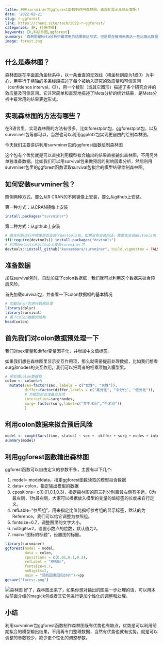 ```yaml
---
title: 利用survminer包ggforest函数制作用森林图，直观化展示比值比数据！
date: '2022-02-21'
slug: r-ggforest
link: https://chenq.site/tech/2022-r-ggforest/
categories: [R, 科研作图]
keywords: [R,科研作图,ggforest]
summary: '森林图是Meta分析中最常用的结果表达形式，但是现在被用来表达一些比值比数据，使结果更形象的展示出来。一起来看看如何高效的制作森林图吧！'
image: forest.png
---
```


## 什么是森林图？

森林图是在平面直角坐标系中，以一条垂直的无效线（横坐标刻度为1或0）为中心，用平行于横轴的多条线段描述了每个被纳入研究的效应量和可信区间（confidence interval，CI），用一个棱形（或其它图形）描述了多个研究合并的效应量及可信区间。它非常简单和直观地描述了Meta分析的统计结果，是Meta分析中最常用的结果表达形式。

## 实现森林图的方法有哪些？
在R语言里，实现森林图的方法有很多，比如forestplot包，ggforestplot包，以及survminer包等都可以，当然也可以利用ggplot2包实现更自由的绘制森林图。

今天我们主要讲讲利用survminer包的ggforest函数绘制森林图

这个包有个优势就是可以直接利用模型拟合输出的结果直接输出森林图，不用另外单独准备数据。比如我们可以用survival包来做预后的影响因素分析，然后利用survminer包里的ggforest函数读取survival包拟合的模型结果绘制森林图。

## 如何安装survminer包？
照例两种方式，要么从R CRAN的不同镜像上安装，要么从github上安装。

第一种方式：从CRAN镜像上安装

```r
install.packages("survminer")
```

第二种方式：从github上安装

```r
# 首先判断运行环境里是否安装了devtools包，如果没有安装的话，需要先安装devtools包
if(!require(devtools)) install.packages("devtools")
# 利用devtools从github上安装survminer包
devtools::install_github("kassambara/survminer", build_vignettes = FALSE))
```

## 准备数据
加载survival包时，自动加载了colon数据框，我们就可以利用这个数据来拟合预后风险。

首先加载survival包，并查看一下colon数据框的基本情况

```r
# 加载dplyr包进行数据处理
library(dplyr)
library(survival)
# 看下colon数据的结构
head(colon)
```


## 首先我们对colon数据预处理一下
我们对sex变量和differ变量因子化，并增加中文值标签。

如果我们想在森林图里显示交互作用项，那么就需要提前处理数据，比如我们想看surg和nodes的交互作用，我们可以把两者的相乘项加入模型里。

```r
# 预处理colon数据框
colon <- colon%>%
  mutate(sex=factor(sex, labels = c("女性", "男性")),
         differ=factor(differ,labels = c("高分化", "中分化", "低分化")),
         # 为模型拟合准备交互项
         interaction=surg*nodes,
         surg= factor(surg,label=c("非手术组","手术组"))
         )
```


## 利用colon数据来拟合预后风险

```r
model <- coxph(Surv(time, status) ~ sex +  differ + surg + nodes + interaction, data = colon )
summary(model)
```

## 利用ggforest函数输出森林图

ggforest函数可以自由定义的参数不多，主要有以下几个:

1. model= modeldata，指定ggforest函数读取的模型拟合数据
1. data= colon，指定输出模型的数据
1. cpositions= c(0.01,0.1,0.3)，指定森林图的前三列分别离最左侧有多远，0为最左侧，1为最右侧，大家可以根据放入模型的变量的值标签的长度来自行定义。
1. refLable=“参照组”，用来指定比值比指标参考组的显示标签，默认的为Reference，我们可以给它调整为参照组。
1. fontsize=0.7，调整图里的文字大小。
1. noDigits=2，设置小数点的位数，默认值为2。
1. main=“图标的标题”，设置图的标题。

```r
library(survminer)
ggforest(model = model,
         data = colon,
         cpositions = c(0.01,0.1,0.3),
         refLabel = "参照组",
         fontsize=0.7,
         noDigits=2,
         main = "预后因素回归分析")->pp
ggsave("forest.png")
```

![森林图](forest.png)
好了，森林图出来了，如果你想对输出的图进一步处理的话，可以用本站前面介绍的magick包或者其它包进行更加个性化的调整和处理。

## 小结

利用survminer包ggforest函数制作森林图既有优势也有缺点，优势是可以利用前期拟合的模型输出结果，不用再专门整理数据，当然有优势也就有劣势，就是可以调整的参数较少，缺少更个性化的调整参数。
